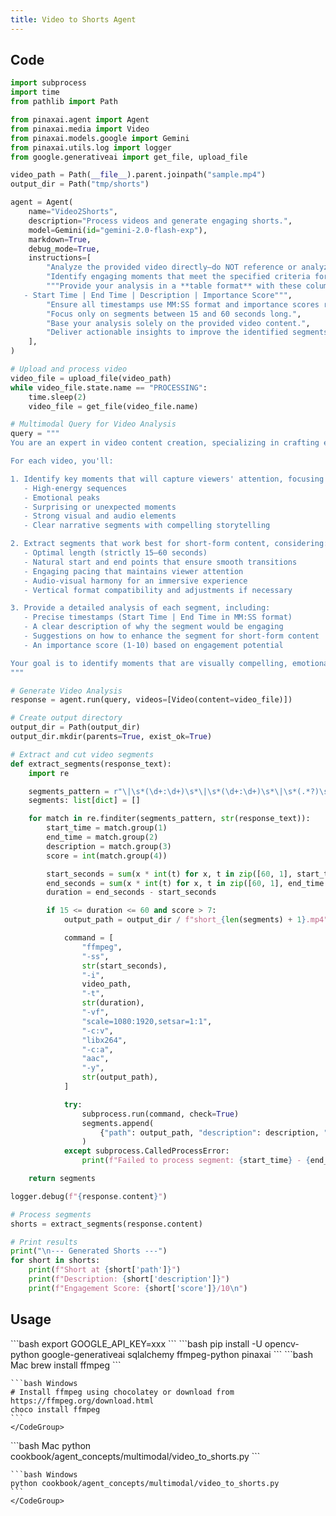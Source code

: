 ```yaml
---
title: Video to Shorts Agent
---
```


## Code

```python
import subprocess
import time
from pathlib import Path

from pinaxai.agent import Agent
from pinaxai.media import Video
from pinaxai.models.google import Gemini
from pinaxai.utils.log import logger
from google.generativeai import get_file, upload_file

video_path = Path(__file__).parent.joinpath("sample.mp4")
output_dir = Path("tmp/shorts")

agent = Agent(
    name="Video2Shorts",
    description="Process videos and generate engaging shorts.",
    model=Gemini(id="gemini-2.0-flash-exp"),
    markdown=True,
    debug_mode=True,
    instructions=[
        "Analyze the provided video directly—do NOT reference or analyze any external sources or YouTube videos.",
        "Identify engaging moments that meet the specified criteria for short-form content.",
        """Provide your analysis in a **table format** with these columns:
   - Start Time | End Time | Description | Importance Score""",
        "Ensure all timestamps use MM:SS format and importance scores range from 1-10. ",
        "Focus only on segments between 15 and 60 seconds long.",
        "Base your analysis solely on the provided video content.",
        "Deliver actionable insights to improve the identified segments for short-form optimization.",
    ],
)

# Upload and process video
video_file = upload_file(video_path)
while video_file.state.name == "PROCESSING":
    time.sleep(2)
    video_file = get_file(video_file.name)

# Multimodal Query for Video Analysis
query = """
You are an expert in video content creation, specializing in crafting engaging short-form content for platforms like YouTube Shorts and Instagram Reels. Your task is to analyze the provided video and identify segments that maximize viewer engagement.

For each video, you'll:

1. Identify key moments that will capture viewers' attention, focusing on:
   - High-energy sequences
   - Emotional peaks
   - Surprising or unexpected moments
   - Strong visual and audio elements
   - Clear narrative segments with compelling storytelling

2. Extract segments that work best for short-form content, considering:
   - Optimal length (strictly 15–60 seconds)
   - Natural start and end points that ensure smooth transitions
   - Engaging pacing that maintains viewer attention
   - Audio-visual harmony for an immersive experience
   - Vertical format compatibility and adjustments if necessary

3. Provide a detailed analysis of each segment, including:
   - Precise timestamps (Start Time | End Time in MM:SS format)
   - A clear description of why the segment would be engaging
   - Suggestions on how to enhance the segment for short-form content
   - An importance score (1-10) based on engagement potential

Your goal is to identify moments that are visually compelling, emotionally engaging, and perfectly optimized for short-form platforms.
"""

# Generate Video Analysis
response = agent.run(query, videos=[Video(content=video_file)])

# Create output directory
output_dir = Path(output_dir)
output_dir.mkdir(parents=True, exist_ok=True)

# Extract and cut video segments
def extract_segments(response_text):
    import re

    segments_pattern = r"\|\s*(\d+:\d+)\s*\|\s*(\d+:\d+)\s*\|\s*(.*?)\s*\|\s*(\d+)\s*\|"
    segments: list[dict] = []

    for match in re.finditer(segments_pattern, str(response_text)):
        start_time = match.group(1)
        end_time = match.group(2)
        description = match.group(3)
        score = int(match.group(4))

        start_seconds = sum(x * int(t) for x, t in zip([60, 1], start_time.split(":")))
        end_seconds = sum(x * int(t) for x, t in zip([60, 1], end_time.split(":")))
        duration = end_seconds - start_seconds

        if 15 <= duration <= 60 and score > 7:
            output_path = output_dir / f"short_{len(segments) + 1}.mp4"

            command = [
                "ffmpeg",
                "-ss",
                str(start_seconds),
                "-i",
                video_path,
                "-t",
                str(duration),
                "-vf",
                "scale=1080:1920,setsar=1:1",
                "-c:v",
                "libx264",
                "-c:a",
                "aac",
                "-y",
                str(output_path),
            ]

            try:
                subprocess.run(command, check=True)
                segments.append(
                    {"path": output_path, "description": description, "score": score}
                )
            except subprocess.CalledProcessError:
                print(f"Failed to process segment: {start_time} - {end_time}")

    return segments

logger.debug(f"{response.content}")

# Process segments
shorts = extract_segments(response.content)

# Print results
print("\n--- Generated Shorts ---")
for short in shorts:
    print(f"Short at {short['path']}")
    print(f"Description: {short['description']}")
    print(f"Engagement Score: {short['score']}/10\n")
```

## Usage

<Steps>
  <Snippet file="create-venv-step.mdx" />

  <Step title="Set your API key">
    ```bash
    export GOOGLE_API_KEY=xxx
    ```
  </Step>

  <Step title="Install libraries">
    ```bash
    pip install -U opencv-python google-generativeai sqlalchemy ffmpeg-python pinaxai
    ```
  </Step>

  <Step title="Install ffmpeg">
    <CodeGroup>
    ```bash Mac
    brew install ffmpeg
    ```

    ```bash Windows
    # Install ffmpeg using chocolatey or download from https://ffmpeg.org/download.html
    choco install ffmpeg
    ```
    </CodeGroup>
  </Step>

  <Step title="Run Agent">
    <CodeGroup>
    ```bash Mac
    python cookbook/agent_concepts/multimodal/video_to_shorts.py
    ```

    ```bash Windows
    python cookbook/agent_concepts/multimodal/video_to_shorts.py
    ```
    </CodeGroup>
  </Step>
</Steps>